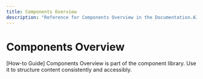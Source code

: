 ```yaml
---
title: Components Overview
description: "Reference for Components Overview in the Documentation.AI component library."
---
```


# Components Overview

[How-to Guide] Components Overview is part of the component library. Use it to structure content consistently and accessibly.
